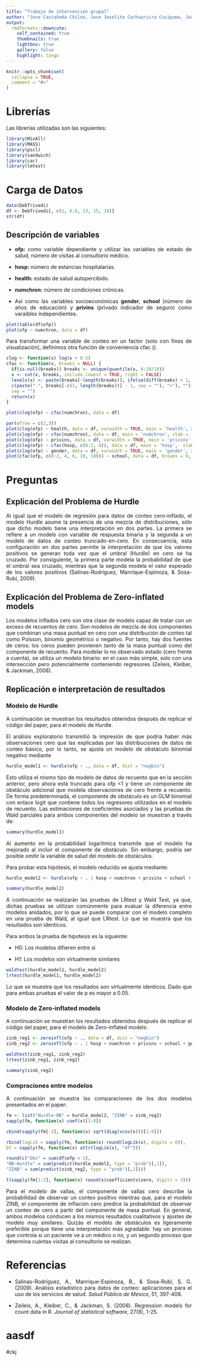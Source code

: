 ```yaml
---
title: "Trabajo de intervención grupal"
author: "Jose Castañeda Chilon, Jose Joselito Carhuaricra Cusipuma, Joaquín Antonio Castañón Vilca"
output:
  rmdformats::downcute:
    self_contained: true
    thumbnails: true
    lightbox: true
    gallery: false
    highlight: tango
---
```


```r
knitr::opts_chunk$set(
  collapse = TRUE,
  comment = "#>"
)
```

# Librerías
Las librerías utilizadas son las siguientes:

```r
library(MixAll)
library(MASS)
library(pscl)
library(sandwich)
library(car)
library(lmtest)
```
# Carga de Datos
```r
data(DebTrivedi)
df <- DebTrivedi[, c(1, 6:8, 13, 15, 18)]
str(df)
```
## Descripción de variables
<div style="text-align: justify"> 
* **ofp:** como variable dependiente y utilizar las variables de estado de salud, número de visitas al consultorio médico.

* **hosp:** número de estancias hospitalarias.

* **health:** estado de salud autopercibido.

* **numchron:** número de condiciones crónicas.

* Así como las variables socioeconómicas **gender**, **school** (número de años de educación) y **privins** (privado indicador de seguro) como varaibles independientes.

</div>

```r
plot(table(df$ofp))
plot(ofp ~ numchron, data = df)
```

<div style="text-align: justify"> 
Para transformar una variable de conteo en un factor (solo con fines de visualización), definimos otra función de conveniencia cfac ().
</div>

```r
clog <- function(x) log(x + 0.5)
cfac <- function(x, breaks = NULL) {
  if(is.null(breaks)) breaks <- unique(quantile(x, 0:10/10))
  x <- cut(x, breaks, include.lowest = TRUE, right = FALSE)
  levels(x) <- paste(breaks[-length(breaks)], ifelse(diff(breaks) > 1,
  c(paste("-", breaks[-c(1, length(breaks))] - 1, sep = ""), "+"), ""),
  sep = "")
  return(x)
}
```


```r
plot(clog(ofp) ~ cfac(numchron), data = df)

par(mfrow = c(2,3))
plot(clog(ofp) ~ health, data = df, varwidth = TRUE, main = 'health', xlab = 'Self−perceived health status', ylab = 'Physician office visits (in clogs)')
plot(clog(ofp) ~ cfac(numchron), data = df, main = 'numchron', xlab = 'Number of chronic conditions', ylab = 'Physician office visits (in clogs)')
plot(clog(ofp) ~ privins, data = df, varwidth = TRUE, main = 'privins', xlab = 'Covered by private insurance', ylab = 'Physician office visits (in clogs)')
plot(clog(ofp) ~ cfac(hosp, c(0:2, 8)), data = df, main = 'hosp',  xlab = 'Number of hospital stays', ylab = 'Physician office visits (in clogs)')
plot(clog(ofp) ~ gender, data = df, varwidth = TRUE, main = 'gender', xlab = 'Gender', ylab = 'Physician office visits (in clogs)')
plot(cfac(ofp, c(0:2, 4, 6, 10, 100)) ~ school, data = df, breaks = 9, main = 'school', xlab = 'Number of years of education', ylab = 'Physician office visits (number of visits)')
```

# Preguntas
## Explicación del Problema de Hurdle  
<div style="text-align: justify"> 
Al igual que el modelo de regresión para datos de conteo cero-inflado, el modelo Hurdle asume la presencia de una mezcla de distribuciones, sólo que dicho modelo tiene una interpretación en dos partes. La primera se refiere a un modelo con variable de respuesta binaria y la segunda a un modelo de datos de conteo truncado-en-cero. En consecuencia, esta configuración en dos partes permite la interpretación de que los valores positivos se generan toda vez que el umbral (Hurdle) en cero se ha cruzado. Por consiguiente, la primera parte modela la probabilidad de que el umbral sea cruzado, mientras que la segunda modela el valor esperado de los valores positivos (Salinas-Rodríguez, Manrique-Espinoza, & Sosa-Rubí, 2009).
</div>

## Explicación del Problema de Zero-inflated models
<div style="text-align: justify"> 
Los modelos inflados cero  son otra clase de modelo capaz de tratar con un exceso de recuentos de cero. Son modelos de mezcla de dos componentes que combinan una masa puntual en cero con una distribución de conteo tal como Poisson, binomio geométrico o negativo. Por tanto, hay dos fuentes de ceros: los ceros pueden provienen tanto de la masa puntual como del componente de recuento. Para modelar lo no observado estado (cero frente a cuenta), se utiliza un modelo binario: en el caso más simple, solo con una intersección pero potencialmente conteniendo regresores (Zeileis, Kleiber, & Jackman, 2008).
</div>

## Replicación e interpretación de resultados
### Modelo de Hurdle
<div style="text-align: justify"> 
A continuación se muestran los resultados obtenidos después de replicar el código del paper, para el modelo de Hurdle.

El análisis exploratorio transmitió la impresión de que podría haber más observaciones cero que las explicadas por las distribuciones de datos de conteo básico, por lo tanto, se ajusta un modelo de obstáculo binomial negativo mediante
</div>
```r
hurdle_model1 <- hurdle(ofp ~ ., data = df, dist = "negbin")
```
<div style="text-align: justify"> 
Esto utiliza el mismo tipo de modelo de datos de recuento que en la sección anterior, pero ahora está truncado para ofp <1 y tiene un componente de obstáculo adicional que modela observaciones de cero frente a recuento. De forma predeterminada, el componente de obstáculo es un GLM binomial con enlace logit que contiene todos los regresores utilizados en el modelo de recuento. Las estimaciones de coeficientes asociados y las pruebas de Wald parciales para ambos componentes del modelo se muestran a través de:
</div>
```r
summary(hurdle_model1)
```
<div style="text-align: justify"> 
Al aumento en la probabilidad logarítmica transmite que el modelo ha mejorado al incluir el componente de obstáculo. Sin embargo, podría ser posible omitir la variable de salud del modelo de obstáculos.
</div>
<div style="text-align: justify"> 
Para probar esta hipótesis, el modelo reducido se ajusta mediante:
</div>
```r
hurdle_model2 <- hurdle(ofp ~ . | hosp + numchron + privins + school + gender, data = df, dist = "negbin")
```

```r
summary(hurdle_model2)
```
<div style="text-align: justify"> 
A continuación se realizarán las pruebas de LRtest y Wald Test, ya que, dichas pruebas se utilizan comúnmente para evaluar la diferencia entre modelos anidados, por lo que se puede comparar con el modelo completo en una prueba de Wald, al igual que LRtest. Lo que se muestra que los resultados son identicos.
</div>

<div style="text-align: justify"> 
Para ambos la prueba de hipotesis es la sigueinte:

* H0: Los modelos difieren entre si

* H1: Los modelos son virtualmente similares
</div>


```r
waldtest(hurdle_model1, hurdle_model2)
lrtest(hurdle_model1, hurdle_model2)
```
<div style="text-align: justify"> 
Lo que se muestra que los resultados son virtualmente identicos. Dado que para ambas pruebas el valor de p es mayor a 0.05.
</div>

### Modelo de Zero-inflated models
<div style="text-align: justify"> 
A continuación se muestran los resultados obtenidos después de replicar el código del paper, para el modelo de Zero-inflated models:
</div>

```r
zinb_reg1 <- zeroinfl(ofp ~ ., data = df, dist = "negbin")
zinb_reg2 <- zeroinfl(ofp ~ . | hosp + numchron + privins + school + gender, data = df, dist = "negbin")
```

```r
waldtest(zinb_reg1, zinb_reg2)
lrtest(zinb_reg1, zinb_reg2)
```

```r
summary(zinb_reg2)
```

### Compraciones entre modelos
<div style="text-align: justify"> 
A continuación se muestra las comparaciones de los dos modelos presentados en el paper:
</div>

```r
fm <- list("Hurdle-NB" = hurdle_model2, "ZINB" = zinb_reg2)
sapply(fm, function(x) coef(x)[1:8])

cbind(sapply(fm[-1], function(x) sqrt(diag(vcov(x)))[1:8]))

rbind(logLik = sapply(fm, function(x) round(logLik(x), digits = 0)),
Df = sapply(fm, function(x) attr(logLik(x), "df")))

round(c("Obs" = sum(df$ofp < 1),
"NB-Hurdle" = sum(predict(hurdle_model2, type = "prob")[,1]),
"ZINB" = sum(predict(zinb_reg2, type = "prob")[,1])))

t(sapply(fm[1:2], function(x) round(x$coefficients$zero, digits = 3)))
```
<div style="text-align: justify"> 
Para el modelo de vallas, el componente de vallas cero describe la probabilidad de observar un conteo positivo mientras que, para el modelo ZINB, el componente de inflación cero predice la probabilidad de observar un conteo de cero a partir del componente de masa puntual. En general, ambos modelos conducen a los mismos resultados cualitativos y ajustes de modelo muy similares. Quizás el modelo de obstáculos es ligeramente preferible porque tiene una interpretación más agradable: hay un proceso que controla si un paciente ve a un médico o no, y un segundo proceso que determina cuántas visitas al consultorio se realizan.
</div>
# Referencias
<div style="text-align: justify"> 
* Salinas-Rodríguez, A., Manrique-Espinoza, B., & Sosa-Rubí, S. G. (2009). Análisis estadístico para datos de conteo: aplicaciones para el uso de los servicios de salud. *Salud Pública de México*, 51, 397-406.

* Zeileis, A., Kleiber, C., & Jackman, S. (2008). Regression models for count data in R. *Journal of statistical software*, 27(8), 1-25.
</div>
# aasdf

#ckj




